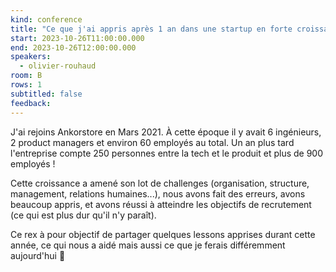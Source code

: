 ```yaml
---
kind: conference
title: "Ce que j'ai appris après 1 an dans une startup en forte croissance"
start: 2023-10-26T11:00:00.000
end: 2023-10-26T12:00:00.000
speakers:
  - olivier-rouhaud
room: B
rows: 1
subtitled: false
feedback:
---
```


J'ai rejoins Ankorstore en Mars 2021. À cette époque il y avait 6 ingénieurs, 2 product managers et environ 60 employés au total. Un an plus tard l'entreprise compte 250 personnes entre la tech et le produit et plus de 900 employés !

Cette croissance a amené son lot de challenges (organisation, structure, management, relations humaines...), nous avons fait des erreurs, avons beaucoup appris, et avons réussi à atteindre les objectifs de recrutement (ce qui est plus dur qu'il n'y paraît).

Ce rex à pour objectif de partager quelques lessons apprises durant cette année, ce qui nous a aidé mais aussi ce que je ferais différemment aujourd'hui 🙂
